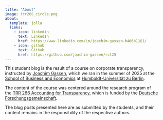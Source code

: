 ```yaml
---
title: "About"
image: trr266_circle.png
about:
  template: jolla
  links:
    - icon: linkedin
      text: LinkedIn
      href: https://www.linkedin.com/in/joachim-gassen-b406b1181/
    - icon: github
      text: Github
      href: https://github.com/joachim-gassen/rct25
---
```

This student blog is the result of a course on corporate transparency, instructed by [Joachim Gassen](mailto:gassen@wiwi.hu-berlin.de), which we ran in the summer of 2025 at the [School of Business and Economics](https://www.wiwi.hu-berlin.de/en/mainpage)</a> at [Humboldt-Universität zu Berlin](https://hu-berlin.de>).

The content of the course was centered around the research program of the [TRR 266 Accounting for Transparency](https://accounting-for-transparency.de), which is funded by the [Deutsche Forschungsgemeinschaft](https://dfg.de).

The blog posts presented here are as submitted by the students, and their content remains in the responsibility of the respective authors.

